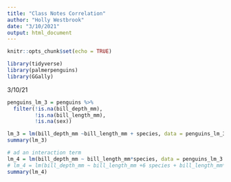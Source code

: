 ```yaml
---
title: "Class Notes Correlation"
author: "Holly Westbrook"
date: "3/10/2021"
output: html_document
---
```


```r
knitr::opts_chunk$set(echo = TRUE)
```

```r
library(tidyverse)
library(palmerpenguins)
library(GGally)


```


3/10/21

```r
penguins_lm_3 = penguins %>% 
  filter(!is.na(bill_depth_mm),
         !is.na(bill_length_mm),
         !is.na(sex))

lm_3 = lm(bill_depth_mm ~bill_length_mm + species, data = penguins_lm_3)
summary(lm_3)

# ad an interaction term
lm_4 = lm(bill_depth_mm ~ bill_length_mm*species, data = penguins_lm_3 )
# lm_4 = lm(bill_depth_mm ~ bill_length_mm +6 species + bill_length_mm*species, data = penguins_lm_3)
summary(lm_4)


```